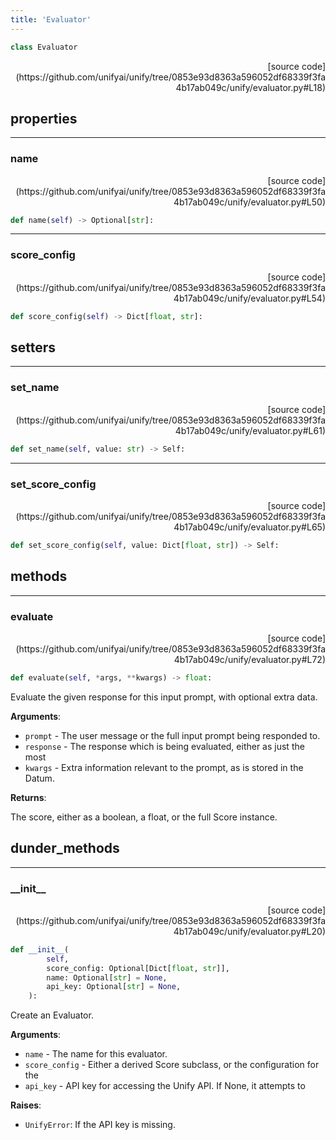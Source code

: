 ```yaml
---
title: 'Evaluator'
---
```


```python
class Evaluator
```

<p align="right">[source code](https://github.com/unifyai/unify/tree/0853e93d8363a596052df68339f3fa4b17ab049c/unify/evaluator.py#L18)</p>



## properties

---

### name

<p align="right">[source code](https://github.com/unifyai/unify/tree/0853e93d8363a596052df68339f3fa4b17ab049c/unify/evaluator.py#L50)</p>

```python
def name(self) -> Optional[str]:
```



---

### score\_config

<p align="right">[source code](https://github.com/unifyai/unify/tree/0853e93d8363a596052df68339f3fa4b17ab049c/unify/evaluator.py#L54)</p>

```python
def score_config(self) -> Dict[float, str]:
```



## setters

---

### set\_name

<p align="right">[source code](https://github.com/unifyai/unify/tree/0853e93d8363a596052df68339f3fa4b17ab049c/unify/evaluator.py#L61)</p>

```python
def set_name(self, value: str) -> Self:
```



---

### set\_score\_config

<p align="right">[source code](https://github.com/unifyai/unify/tree/0853e93d8363a596052df68339f3fa4b17ab049c/unify/evaluator.py#L65)</p>

```python
def set_score_config(self, value: Dict[float, str]) -> Self:
```



## methods

---

### evaluate

<p align="right">[source code](https://github.com/unifyai/unify/tree/0853e93d8363a596052df68339f3fa4b17ab049c/unify/evaluator.py#L72)</p>

```python
def evaluate(self, *args, **kwargs) -> float:
```

Evaluate the given response for this input prompt, with optional extra data.

**Arguments**:

- `prompt` - The user message or the full input prompt being responded to.
- `response` - The response which is being evaluated, either as just the most
- `kwargs` - Extra information relevant to the prompt, as is stored in the Datum.



**Returns**:

The score, either as a boolean, a float, or the full Score instance.

## dunder_methods

---

### \_\_init\_\_

<p align="right">[source code](https://github.com/unifyai/unify/tree/0853e93d8363a596052df68339f3fa4b17ab049c/unify/evaluator.py#L20)</p>

```python
def __init__(
        self,
        score_config: Optional[Dict[float, str]],
        name: Optional[str] = None,
        api_key: Optional[str] = None,
    ):
```

Create an Evaluator.

**Arguments**:

- `name` - The name for this evaluator.
- `score_config` - Either a derived Score subclass, or the configuration for the
- `api_key` - API key for accessing the Unify API. If None, it attempts to



**Raises**:

- `UnifyError`: If the API key is missing.